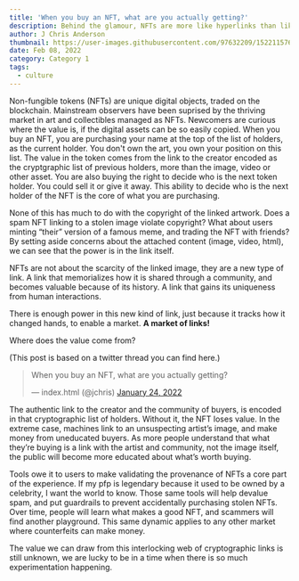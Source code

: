 ```yaml
---
title: 'When you buy an NFT, what are you actually getting?'
description: Behind the glamour, NFTs are more like hyperlinks than like files.
author: J Chris Anderson
thumbnail: https://user-images.githubusercontent.com/97632209/152211576-fc45bee4-9afe-470b-9b81-92435d151b83.png
date: Feb 08, 2022
category: Category 1
tags:
  - culture
---
```


Non-fungible tokens (NFTs) are unique digital objects, traded on the blockchain. Mainstream observers have been suprised by the thriving market in art and collectibles managed as NFTs. Newcomers are curious where the value is, if the digital assets can be so easily copied. When you buy an NFT, you are purchasing your name at the top of the list of holders, as the current holder. You don't own the art, you own your position on this list. The value in the token comes from the link to the creator encoded as the cryptgraphic list of previous holders, more than the image, video or other asset. You are also buying the right to decide who is the next token holder. You could sell it or give it away. This ability to decide who is the next holder of the NFT is the core of what you are purchasing.

None of this has much to do with the copyright of the linked artwork. Does a spam NFT linking to a stolen image violate copyright? What about users minting “their” version of a famous meme, and trading the NFT with friends? By setting aside concerns about the attached content (image, video, html), we can see that the power is in the link itself.

NFTs are not about the scarcity of the linked image, they are a new type of link. A link that memorializes how it is shared through a community, and becomes valuable because of its history. A link that gains its uniqueness from human interactions.

There is enough power in this new kind of link, just because it tracks how it changed hands, to enable a market. **A market of links!**

Where does the value come from?

(This post is based on a twitter thread you can find here.)

<blockquote class="twitter-tweet"><p lang="en" dir="ltr">When you buy an NFT, what are you actually getting?</p>&mdash; index.html (@jchris) <a href="https://twitter.com/jchris/status/1485664899862708225?ref_src=twsrc%5Etfw">January 24, 2022</a></blockquote> <script async src="https://platform.twitter.com/widgets.js" charset="utf-8"></script>

The authentic link to the creator and the community of buyers, is encoded in that cryptographic list of holders. Without it, the NFT loses value. In the extreme case, machines link to an unsuspecting artist’s image, and make money from uneducated buyers. As more people understand that what they’re buying is a link with the artist and community, not the image itself, the public will become more educated about what’s worth buying.

Tools owe it to users to make validating the provenance of NFTs a core part of the experience. If my pfp is legendary because it used to be owned by a celebrity, I want the world to know. Those same tools will help devalue spam, and put guardrails to prevent accidentally purchasing stolen NFTs. Over time, people will learn what makes a good NFT, and scammers will find another playground. This same dynamic applies to any other market where counterfeits can make money.

The value we can draw from this interlocking web of cryptographic links is still unknown, we are lucky to be in a time when there is so much experimentation happening. 
